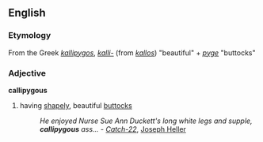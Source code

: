 ==English==
=== Etymology ===
From the Greek ''[[kallipygos]]'', ''[[kalli-]]'' (from ''[[kallos]]'') "beautiful" + ''[[pyge]]'' "buttocks"
=== Adjective ===
'''callipygous'''
# having [[shapely]], beautiful [[buttocks]]
#: ''He enjoyed Nurse Sue Ann Duckett's long white legs and supple, '''callipygous''' ass...'' - ''[[Catch-22]]'', [[Joseph Heller]]